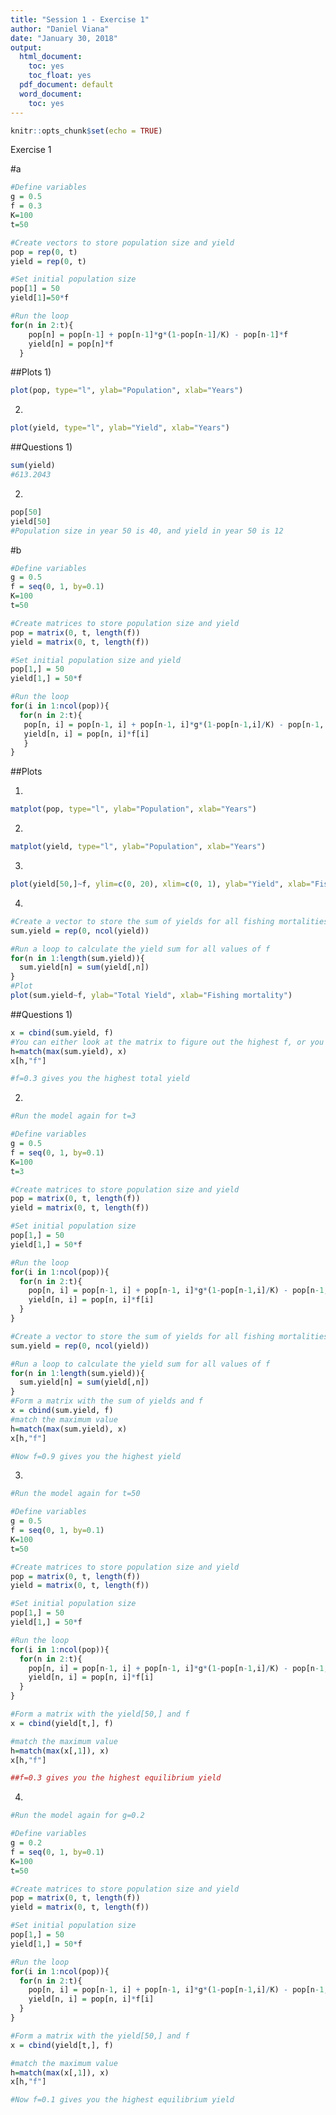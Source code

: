 ```yaml
---
title: "Session 1 - Exercise 1"
author: "Daniel Viana"
date: "January 30, 2018"
output: 
  html_document:
    toc: yes
    toc_float: yes
  pdf_document: default
  word_document:
    toc: yes
---
```


```r
knitr::opts_chunk$set(echo = TRUE)
```

Exercise 1

#a
```r
#Define variables 
g = 0.5
f = 0.3
K=100
t=50

#Create vectors to store population size and yield
pop = rep(0, t)
yield = rep(0, t)

#Set initial population size
pop[1] = 50
yield[1]=50*f

#Run the loop
for(n in 2:t){
    pop[n] = pop[n-1] + pop[n-1]*g*(1-pop[n-1]/K) - pop[n-1]*f 
    yield[n] = pop[n]*f
  }
```

##Plots
1)
```r
plot(pop, type="l", ylab="Population", xlab="Years")
```

2)
```r
plot(yield, type="l", ylab="Yield", xlab="Years")
```

##Questions
1)
```r
sum(yield)
#613.2043
```

2)
```r
pop[50]
yield[50]
#Population size in year 50 is 40, and yield in year 50 is 12
```

#b
```r
#Define variables 
g = 0.5
f = seq(0, 1, by=0.1)
K=100
t=50

#Create matrices to store population size and yield
pop = matrix(0, t, length(f))
yield = matrix(0, t, length(f))

#Set initial population size and yield
pop[1,] = 50
yield[1,] = 50*f

#Run the loop
for(i in 1:ncol(pop)){
  for(n in 2:t){
   pop[n, i] = pop[n-1, i] + pop[n-1, i]*g*(1-pop[n-1,i]/K) - pop[n-1, i]*f[i] 
   yield[n, i] = pop[n, i]*f[i]
   }
}
```

##Plots

1)
```r
matplot(pop, type="l", ylab="Population", xlab="Years")
```

2)
```r
matplot(yield, type="l", ylab="Population", xlab="Years")
```

3)
```r
plot(yield[50,]~f, ylim=c(0, 20), xlim=c(0, 1), ylab="Yield", xlab="Fishing mortality")
```

4)
```r
#Create a vector to store the sum of yields for all fishing mortalities
sum.yield = rep(0, ncol(yield))

#Run a loop to calculate the yield sum for all values of f 
for(n in 1:length(sum.yield)){
  sum.yield[n] = sum(yield[,n])
}
#Plot
plot(sum.yield~f, ylab="Total Yield", xlab="Fishing mortality")
```

##Questions
1)
```r
x = cbind(sum.yield, f)
#You can either look at the matrix to figure out the highest f, or you can use this function called "match" to find the f that gives you the highest total yield. This function tells you the row in which the highest yield is located and you can use that to find the f you are looking for. This can be useful when you have a large dataset and can't just look for the highest value. For this function you need to first put the value (or values) you are looking for, then the data to be matched against. For example:
h=match(max(sum.yield), x)
x[h,"f"]

#f=0.3 gives you the highest total yield
```

2)
```r
#Run the model again for t=3

#Define variables 
g = 0.5
f = seq(0, 1, by=0.1)
K=100
t=3

#Create matrices to store population size and yield
pop = matrix(0, t, length(f))
yield = matrix(0, t, length(f))

#Set initial population size
pop[1,] = 50
yield[1,] = 50*f

#Run the loop
for(i in 1:ncol(pop)){
  for(n in 2:t){
    pop[n, i] = pop[n-1, i] + pop[n-1, i]*g*(1-pop[n-1,i]/K) - pop[n-1, i]*f[i] 
    yield[n, i] = pop[n, i]*f[i]
  }
}

#Create a vector to store the sum of yields for all fishing mortalities
sum.yield = rep(0, ncol(yield))

#Run a loop to calculate the yield sum for all values of f 
for(n in 1:length(sum.yield)){
  sum.yield[n] = sum(yield[,n])
}
#Form a matrix with the sum of yields and f
x = cbind(sum.yield, f)
#match the maximum value
h=match(max(sum.yield), x)
x[h,"f"]

#Now f=0.9 gives you the highest yield
```

3)
```r
#Run the model again for t=50

#Define variables 
g = 0.5
f = seq(0, 1, by=0.1)
K=100
t=50

#Create matrices to store population size and yield
pop = matrix(0, t, length(f))
yield = matrix(0, t, length(f))

#Set initial population size
pop[1,] = 50
yield[1,] = 50*f

#Run the loop
for(i in 1:ncol(pop)){
  for(n in 2:t){
    pop[n, i] = pop[n-1, i] + pop[n-1, i]*g*(1-pop[n-1,i]/K) - pop[n-1, i]*f[i] 
    yield[n, i] = pop[n, i]*f[i]
  }
}

#Form a matrix with the yield[50,] and f
x = cbind(yield[t,], f)

#match the maximum value
h=match(max(x[,1]), x)
x[h,"f"]

##f=0.3 gives you the highest equilibrium yield
```

4)
```r
#Run the model again for g=0.2

#Define variables 
g = 0.2
f = seq(0, 1, by=0.1)
K=100
t=50

#Create matrices to store population size and yield
pop = matrix(0, t, length(f))
yield = matrix(0, t, length(f))

#Set initial population size
pop[1,] = 50
yield[1,] = 50*f

#Run the loop
for(i in 1:ncol(pop)){
  for(n in 2:t){
    pop[n, i] = pop[n-1, i] + pop[n-1, i]*g*(1-pop[n-1,i]/K) - pop[n-1, i]*f[i] 
    yield[n, i] = pop[n, i]*f[i]
  }
}

#Form a matrix with the yield[50,] and f
x = cbind(yield[t,], f)

#match the maximum value
h=match(max(x[,1]), x)
x[h,"f"]

#Now f=0.1 gives you the highest equilibrium yield
```
